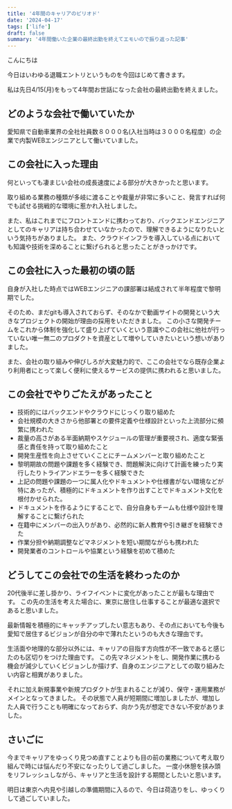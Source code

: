 ```yaml
---
title: '4年間のキャリアのピリオド'
date: '2024-04-17'
tags: ['life']
draft: false
summary: '4年間働いた企業の最終出勤を終えてエモいので振り返った記事'
---
```


こんにちは

今日はいわゆる退職エントリというものを今回はじめて書きます。

私は先日4/15(月)をもって4年間お世話になった会社の最終出勤を終えました。

## どのような会社で働いていたか

愛知県で自動車業界の全社社員数８０００名(入社当時は３０００名程度）の企業で内製WEBエンジニアとして働いていました。

## この会社に入った理由
何といっても凄まじい会社の成長速度による部分が大きかったと思います。

取り組める業務の種類が多岐に渡ることや裁量が非常に多いこと、発言すれば何でも試せる挑戦的な環境に惹かれ入社しました。

また、私はこれまでにフロントエンドに携わっており、バックエンドエンジニアとしてのキャリアは持ち合わせていなかったので、理解できるようになりたいという気持ちがありました。
また、クラウドインフラを導入している点においても知識や技術を深めることに繋げられると思ったことがきっかけです。


## この会社に入った最初の頃の話

自身が入社した時点ではWEBエンジニアの課部署は結成されて半年程度で黎明期でした。

そのため、まだgitも導入されておらず、そのなかで動画サイトの開発という大きなプロジェクトの開始が理由の採用をいただきました。
この小さな開発チームをこれから体制を強化して盛り上げていくという意識やこの会社に他社が行っていない唯一無二のプロダクトを資産として増やしていきたいという想いがありました。

また、会社の取り組みや伸びしろが大変魅力的で、ここの会社でなら既存企業より利用者にとって楽しく便利に使えるサービスの提供に携われると思いました。

## この会社でやりごたえがあったこと

- 技術的にはバックエンドやクラウドにじっくり取り組めた
- 会社規模の大きさから他部署との要件定義や仕様設計といった上流部分に頻繁に携われた
- 裁量の高さがある半面納期やスケジュールの管理が重要視され、適度な緊張感と責任を持って取り組めたこと
- 開発生産性を向上させていくことにチームメンバーと取り組めたこと
- 黎明期故の問題や課題を多く経験でき、問題解決に向けて計画を練ったり実行したりトライアンドエラーを多く経験できた
- 上記の問題や課題の一つに属人化やドキュメントや仕様書がない環境などが特にあったが、積極的にドキュメントを作り出すことでドキュメント文化を根付かせられた。
- ドキュメントを作るようにすることで、自分自身もチームも仕様や設計を理解することに繋げられた
- 在籍中にメンバーの出入りがあり、必然的に新人教育や引き継ぎを経験できた
- 作業分担や納期調整などマネジメントを短い期間ながらも携われた
- 開発業者のコントロールや協業という経験を初めて積めた

## どうしてこの会社での生活を終わったのか

20代後半に差し掛かり、ライフイベントに変化があったことが最もな理由です。
この先の生活を考えた場合に、東京に居住し仕事することが最適な選択であると思いました。

最新情報を積極的にキャッチアップしたい意志もあり、その点においても今後も愛知で居住するビジョンが自分の中で薄れたというのも大きな理由です。

生活面や地理的な部分以外には、キャリアの目指す方向性が不一致であると感じたのも区切りをつけた理由です。
この先マネジメントをし、開発作業に携わる機会が減少していくビジョンしか描けず、自身のエンジニアとしての取り組みたい内容と相異がありました。

それに加え新規事業や新規プロダクトが生まれることが減り、保守・運用業務がメインとなってきました。
その状態で人員が短期間に増加しましたが、増加した人員で行うことも明確になっておらず、向かう先が想定できない不安がありました。


## さいごに

今までキャリアをゆっくり見つめ直すことよりも目の前の業務について考え取り組んで時には悩んだり不安になったりして過ごしました。
一度小休憩を挟み頭をリフレッシュしながら、キャリアと生活を設計する期間としたいと思います。

明日は東京へ内見や引越しの準備期間に入るので、今日は荷造りをし、ゆっくりして過ごしていました。